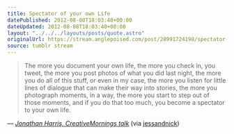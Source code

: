 ```yaml
---
title: Spectator of your own Life
datePublished: 2012-08-08T18:03:40+00:00
dateUpdated: 2012-08-08T18:03:40+00:00
layout: "../../../layouts/posts/quote.astro"
originalUrl: https://stream.anglepoised.com/post/28991724198/spectator-of-your-own-life-the-more-you-document
source: tumblr stream
---
```


> The more you document your own life, the more you check in, you tweet, the more you post photos of what you did last night, the more you do all of this stuff, or even in my case, the more you listen for little lines of dialogue that can make their way into stories, the more you photograph moments, in a way, the more you start to step out of those moments, and if you do that too much, you become a spectator to your own life.

— <cite>[Jonathan Harris, _CreativeMornings talk_](http://www.swiss-miss.com/2012/08/spectator-of-your-own-life.html)</cite> (via <a href="http://tumblr.nickandjess.co.uk/">jessandnick</a>)
